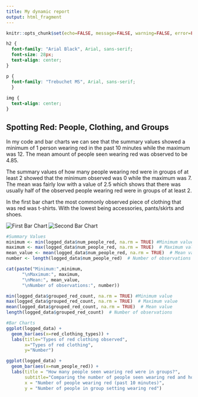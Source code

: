 ---
title: My dynamic report
output: html_fragment
---

```{r setup, include=FALSE}
knitr::opts_chunk$set(echo=FALSE, message=FALSE, warning=FALSE, error=FALSE)

```

```{css}
h2 {
  font-family: "Arial Black", Arial, sans-serif;
  font-size: 28px;
  text-align: center;
}

p {
  font-family: "Trebuchet MS", Arial, sans-serif;
  }
  
img {
  text-align: center;
}
```

## Spotting Red: People, Clothing, and Groups

In my code and bar charts we can see that the summary values showed a minimum of 1 person wearing red in the past 10 minutes while the maximum was 12. The mean amount of people seen wearing red was observed to be 4.85. 

The summary values of how many people wearing red were in groups of at least 2 showed that the minimum observed was 0 while the maximum was 7. The mean was fairly low with a value of 2.5 which shows that there was usually half of the observed people wearing red were in groups of at least 2.

In the first bar chart the most commonly observed piece of clothing that was red was t-shirts. With the lowest being accessories, pants/skirts and shoes.

![First Bar Chart](Types of red clothing observed.png)
![Second Bar Chart](red group bar chart.png)


```{r, eval=FALSE}
#Summary Values
minimum <- min(logged_data$num_people_red, na.rm = TRUE) #Minimum value
maximum <- max(logged_data$num_people_red, na.rm = TRUE)  # Maximum value
mean_value <- mean(logged_data$num_people_red, na.rm = TRUE)  # Mean value
number <- length(logged_data$num_people_red)  # Number of observations

cat(paste("Minimum:",minimum, 
      "\nMaximum:", maximum, 
      "\nMean:", mean_value, 
      "\nNumber of observations:", number))

min(logged_data$grouped_red_count, na.rm = TRUE) #Minimum value
max(logged_data$grouped_red_count, na.rm = TRUE)  # Maximum value
mean(logged_data$grouped_red_count, na.rm = TRUE)  # Mean value
length(logged_data$grouped_red_count)  # Number of observations

#Bar Charts
ggplot(logged_data) +
  geom_bar(aes(x=red_clothing_types)) +
  labs(title="Types of red clothing observed",
       x="Types of red clothing",
       y="Number")

ggplot(logged_data) +
  geom_bar(aes(x=num_people_red)) + 
  labs(title = "How many people seen wearing red were in groups?",
       subtitle="Comparing the number of people seen wearing red and how often they were in a group setting",
       x = "Number of people wearing red (past 10 minutes)",
       y = "Number of people in group setting wearing red")


```

